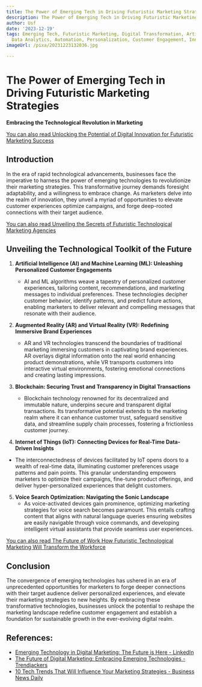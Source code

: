 ```yaml
---
title: The Power of Emerging Tech in Driving Futuristic Marketing Strategies
description: The Power of Emerging Tech in Driving Futuristic Marketing Strategies
author: Usf
date: '2023-12-19'
tags: Emerging Tech, Futuristic Marketing, Digital Transformation, Artificial Intelligence,
  Data Analytics, Automation, Personalization, Customer Engagement, Innovation
imageUrl: /pixa/20231223132036.jpg

---
```

# The Power of Emerging Tech in Driving Futuristic  Marketing Strategies


**Embracing the Technological Revolution in Marketing**


[You can also read Unlocking the Potential of Digital Innovation for Futuristic Marketing  Success](Unlocking%20the%20Potential%20of%20Digital%20Innovation%20for%20Futuristic%20Marketing%20Success)


## Introduction
In the era of rapid technological advancements, businesses face the  imperative to harness the power  of emerging technologies to revolutionize their marketing strategies.  This transformative journey demands foresight adaptability, and a willingness to embrace change. As marketers delve into the realm of innovation, they unveil a myriad of opportunities to  elevate customer experiences optimize campaigns, and  forge deep-rooted connections with their target audience.


[You can also read Unveiling the Secrets of Futuristic  Technological Marketing Agencies](Unveiling%20the%20Secrets%20of%20Futuristic%20Technological%20Marketing%20Agencies)


## Unveiling the Technological Toolkit of the  Future


1. **Artificial Intelligence (AI) and Machine Learning (ML): Unleashing Personalized  Customer Engagements**
   - AI and  ML  algorithms  weave a tapestry of personalized customer  experiences, tailoring content, recommendations, and marketing messages to individual preferences.  These technologies decipher customer behavior, identify patterns, and predict future actions, enabling marketers to deliver relevant and compelling messages that  resonate with  their audience.


2. **Augmented Reality (AR) and Virtual Reality (VR): Redefining Immersive Brand Experiences**
   - AR and VR technologies transcend  the boundaries  of traditional  marketing immersing customers in captivating  brand experiences. AR overlays digital information onto the real world enhancing product demonstrations, while  VR transports customers  into interactive virtual environments, fostering emotional connections and creating lasting impressions.


3.  **Blockchain:  Securing Trust and Transparency  in Digital Transactions**
    - Blockchain technology renowned for its decentralized and immutable nature, underpins secure and transparent digital  transactions. Its transformative potential  extends to the marketing realm where it can enhance  customer trust, safeguard sensitive data,  and  streamline supply chain processes, fostering a frictionless customer journey.


4.  **Internet of Things (IoT): Connecting Devices  for Real-Time Data-Driven Insights**
   - The interconnectedness of devices facilitated by IoT opens doors to a wealth of  real-time data, illuminating customer preferences usage patterns and pain points. This granular understanding empowers marketers to optimize their campaigns, fine-tune product offerings, and deliver hyper-personalized experiences that delight customers.


5. **Voice Search Optimization: Navigating the Sonic  Landscape**
    - As voice-activated devices  gain prominence, optimizing marketing strategies for  voice search becomes paramount. This entails crafting content that aligns with natural language queries ensuring websites  are easily navigable through voice commands, and developing intelligent virtual assistants that provide seamless user experiences.




[You can also read The  Future of  Work  How Futuristic Technological Marketing Will Transform the Workforce](The%20Future%20of%20Work%20How%20Futuristic%20Technological%20Marketing%20Will%20Transform%20the%20Workforce)


## Conclusion
The convergence of emerging technologies has ushered in an era of unprecedented opportunities for marketers to forge deeper connections with their target audience deliver personalized experiences, and elevate  their  marketing strategies to new heights. By embracing these transformative technologies, businesses unlock the potential to reshape the marketing landscape redefine  customer engagement and establish a foundation for sustainable growth in the ever-evolving digital realm.

## References:
- [Emerging Technology in Digital Marketing: The Future is Here - LinkedIn](https://www.linkedin.com/pulse/emerging-technology-digital-marketing-future-here-?trk=article-ssr-frontend-pulse_more-articles_related-content-card)
- [The Future of Digital Marketing: Embracing Emerging Technologies - Trendjackers](https://trendjackers.com/the-future-of-digital-marketing-embracing-emerging-technologies/)
- [10 Tech Trends That Will Influence Your Marketing Strategies - Business News Daily](https://www.businessnewsdaily.com/8564-future-of-marketing.html)
